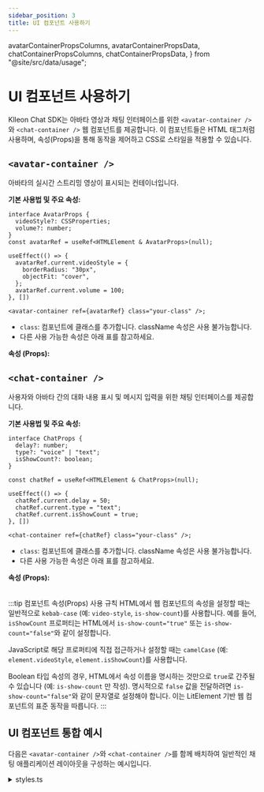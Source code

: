 ```yaml
---
sidebar_position: 3
title: UI 컴포넌트 사용하기
---
```


  avatarContainerPropsColumns,
  avatarContainerPropsData,
  chatContainerPropsColumns,
  chatContainerPropsData,
} from "@site/src/data/usage";

# UI 컴포넌트 사용하기

Klleon Chat SDK는 아바타 영상과 채팅 인터페이스를 위한 `<avatar-container />`와 `<chat-container />` 웹 컴포넌트를 제공합니다. 이 컴포넌트들은 HTML 태그처럼 사용하며, 속성(Props)을 통해 동작을 제어하고 CSS로 스타일을 적용할 수 있습니다.

## `<avatar-container />`

아바타의 실시간 스트리밍 영상이 표시되는 컨테이너입니다.

**기본 사용법 및 주요 속성:**

```tsx title="<avatar-container />"
interface AvatarProps {
  videoStyle?: CSSProperties;
  volume?: number;
}
const avatarRef = useRef<HTMLElement & AvatarProps>(null);

useEffect(() => {
  avatarRef.current.videoStyle = {
    borderRadius: "30px",
    objectFit: "cover",
  };
  avatarRef.current.volume = 100;
}, [])

<avatar-container ref={avatarRef} class="your-class" />;
```

- `class`: 컴포넌트에 클래스를 추가합니다. className 속성은 사용 불가능합니다.
- 다른 사용 가능한 속성은 아래 표를 참고하세요.

**속성 (Props):**

<Table columns={avatarContainerPropsColumns} data={avatarContainerPropsData} />

## `<chat-container />`

사용자와 아바타 간의 대화 내용 표시 및 메시지 입력을 위한 채팅 인터페이스를 제공합니다.

**기본 사용법 및 주요 속성:**

```tsx title="<chat-container />"
interface ChatProps {
  delay?: number;
  type?: "voice" | "text";
  isShowCount?: boolean;
}

const chatRef = useRef<HTMLElement & ChatProps>(null);

useEffect(() => {
  chatRef.current.delay = 50;
  chatRef.current.type = "text";
  chatRef.current.isShowCount = true;
}, [])

<chat-container ref={chatRef} class="your-class" />;
```

- `class`: 컴포넌트에 클래스를 추가합니다. className 속성은 사용 불가능합니다.
- 다른 사용 가능한 속성은 아래 표를 참고하세요.

**속성 (Props):**

<Table columns={chatContainerPropsColumns} data={chatContainerPropsData} />

:::tip 컴포넌트 속성(Props) 사용 규칙
HTML에서 웹 컴포넌트의 속성을 설정할 때는 일반적으로 `kebab-case` (예: `video-style`, `is-show-count`)를 사용합니다. 예를 들어, `isShowCount` 프로퍼티는 HTML에서 `is-show-count="true"` 또는 `is-show-count="false"`와 같이 설정합니다.

JavaScript로 해당 프로퍼티에 직접 접근하거나 설정할 때는 `camelCase` (예: `element.videoStyle`, `element.isShowCount`)를 사용합니다.

Boolean 타입 속성의 경우, HTML에서 속성 이름을 명시하는 것만으로 `true`로 간주될 수 있습니다 (예: `is-show-count` 만 작성). 명시적으로 `false` 값을 전달하려면 `is-show-count="false"`와 같이 문자열로 설정해야 합니다. 이는 LitElement 기반 웹 컴포넌트의 표준 동작을 따릅니다.
:::

## UI 컴포넌트 통합 예시

다음은 `<avatar-container />`와 `<chat-container />`를 함께 배치하여 일반적인 채팅 애플리케이션 레이아웃을 구성하는 예시입니다.

<details>
<summary>styles.ts</summary>
```typescript title="styles.ts"
import type { CSSProperties } from "react";

export const wrapperStyle: CSSProperties = {
  display: "flex",
  gap: "20px",
  padding: "20px",
  backgroundColor: "white",
  borderRadius: "12px",
  boxShadow: "0 4px 12px rgba(0, 0, 0, 0.1)",
  justifyContent: "center",
  alignItems: "center",
  height: "100vh",
};

export const avatarStyle: CSSProperties = {
  width: "350px",
  height: "550px",
  borderRadius: "8px",
  backgroundColor: "#e0e0e0",
};

export const chatStyle: CSSProperties = {
  width: "350px",
  height: "550px",
  border: "1px solid #ccc",
  borderRadius: "8px",
};
```
</details>

```html title="index.html (klleon-sdk 설치)"
<!DOCTYPE html>
<html lang="en">
  <head>
    <meta charset="UTF-8" />
    <link rel="icon" type="image/svg+xml" href="/favicon.ico" />
    <meta name="viewport" content="width=device-width, initial-scale=1.0" />
    <title>Klleon Chat SDK</title>
    <script src="https://web.sdk.klleon.io/{VERSION}/klleon-chat.umd.js"></script>
  </head>
  <body>
    <div id="root"></div>
    <script type="module" src="/src/main.tsx"></script>
  </body>
</html>
```

```tsx title="App.tsx (UI 컴포넌트 배치 예시)"
import { useEffect } from "react";
import { wrapperStyle, avatarStyle, chatStyle } from "./styles";

interface AvatarProps {
  videoStyle?: CSSProperties;
  volume?: number;
}

interface ChatProps {
  delay?: number;
  type?: "voice" | "text";
  isShowCount?: boolean;
}

function App() {
  const avatarRef = useRef<HTMLElement & AvatarProps>(null);
  const chatRef = useRef<HTMLElement & ChatProps>(null);

  useEffect(() => {
    const { KlleonChat } = window;
    const init = async () => {
      await KlleonChat.init({
        sdk_key: "YOUR_SDK_KEY",
        avatar_id: "YOUR_AVATAR_ID",
      });
    };
    init();

    if (avatarRef.current) {
      avatarRef.current.videoStyle = {
        borderRadius: "30px",
        objectFit: "cover",
      };
      avatarRef.current.volume = 100;
    }

    if (chatRef.current) {
      chatRef.current.delay = 30;
      chatRef.current.type = "text";
      chatRef.current.isShowCount = true;
    }

    return () => {
      KlleonChat.destroy();
    };
  }, []);

  return (
    <div style={wrapperStyle}>
      <avatar-container ref={avatarRef} style={avatarStyle} />
      <chat-container ref={chatRef} style={chatStyle} />
    </div>
  );
}

export default App;
```

:::tip SDK 초기화 정보
위 통합 예제에서 SDK 초기화에 필요한 `{VERSION}`, `YOUR_SDK_KEY`, `YOUR_AVATAR_ID`는 실제 유효한 값으로 대체해야 합니다. SDK 설치 및 초기화에 대한 자세한 내용은 문서를 참고하세요.
:::
